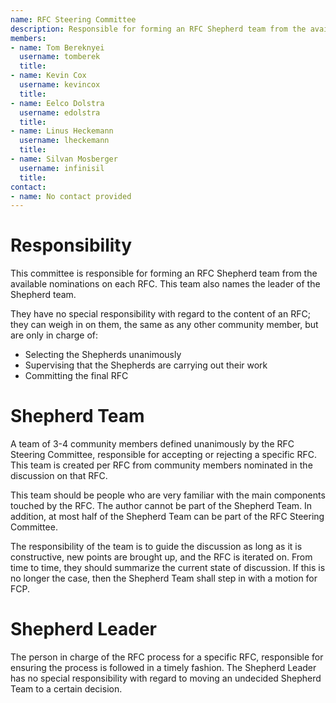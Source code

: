 ```yaml
---  
name: RFC Steering Committee
description: Responsible for forming an RFC Shepherd team from the available nominations on each RFC, which is then responsible for accepting or rejecting a specific RFC.
members:
- name: Tom Bereknyei
  username: tomberek
  title: 
- name: Kevin Cox
  username: kevincox
  title: 
- name: Eelco Dolstra
  username: edolstra
  title: 
- name: Linus Heckemann
  username: lheckemann
  title: 
- name: Silvan Mosberger
  username: infinisil
  title:
contact:
- name: No contact provided
---
```

# Responsibility

This committee is responsible for forming an RFC Shepherd team from the available nominations on each RFC. This team also names the leader of the Shepherd team.

They have no special responsibility with regard to the content of an RFC; they can weigh in on them, the same as any other community member, but are only in charge of:

- Selecting the Shepherds unanimously
- Supervising that the Shepherds are carrying out their work
- Committing the final RFC

# Shepherd Team

A team of 3-4 community members defined unanimously by the RFC Steering Committee, responsible for accepting or rejecting a specific RFC. This team is created per RFC from community members nominated in the discussion on that RFC.

This team should be people who are very familiar with the main components touched by the RFC. The author cannot be part of the Shepherd Team. In addition, at most half of the Shepherd Team can be part of the RFC Steering Committee.

The responsibility of the team is to guide the discussion as long as it is constructive, new points are brought up, and the RFC is iterated on. From time to time, they should summarize the current state of discussion. If this is no longer the case, then the Shepherd Team shall step in with a motion for FCP.

# Shepherd Leader

The person in charge of the RFC process for a specific RFC, responsible for ensuring the process is followed in a timely fashion. The Shepherd Leader has no special responsibility with regard to moving an undecided Shepherd Team to a certain decision.
